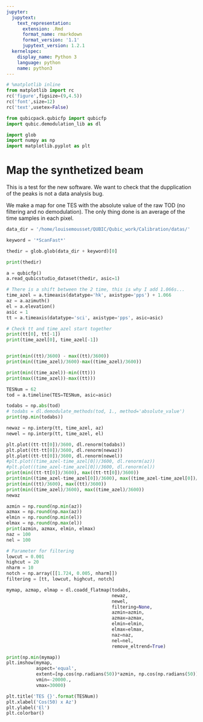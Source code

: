 ```yaml
---
jupyter:
  jupytext:
    text_representation:
      extension: .Rmd
      format_name: rmarkdown
      format_version: '1.1'
      jupytext_version: 1.2.1
  kernelspec:
    display_name: Python 3
    language: python
    name: python3
---
```


```python
# %matplotlib inline
from matplotlib import rc
rc('figure',figsize=(9,4.5))
rc('font',size=12)
rc('text',usetex=False)

from qubicpack.qubicfp import qubicfp
import qubic.demodulation_lib as dl

import glob
import numpy as np
import matplotlib.pyplot as plt
```

# Map the synthetized beam

This is a test for the new software. We want to check that the dupplication of the peaks is not a data analysis bug. 

We make a map for one TES with the absolute value of the raw TOD (no filtering and no demodulation). The only thing done is an average of the time samples in each pixel.

```python
data_dir = '/home/louisemousset/QUBIC/Qubic_work/Calibration/datas/'

keyword = '*ScanFast*'

thedir = glob.glob(data_dir + keyword)[0]

print(thedir)

a = qubicfp()
a.read_qubicstudio_dataset(thedir, asic=1)

# There is a shift between the 2 time, this is why I add 1.066s...
time_azel = a.timeaxis(datatype='hk', axistype='pps') + 1.066
az = a.azimuth()
el = a.elevation()
asic = 1
tt = a.timeaxis(datatype='sci', axistype='pps', asic=asic)

```

```python
# Check tt and time_azel start together
print(tt[0], tt[-1])
print(time_azel[0], time_azel[-1])


print(min((tt)/3600) - max((tt)/3600))
print(min((time_azel)/3600)-max((time_azel)/3600))

print(min((time_azel))-min((tt)))
print(max((time_azel))-max((tt)))

```

```python
TESNum = 62
tod = a.timeline(TES=TESNum, asic=asic)

todabs = np.abs(tod)
# todabs = dl.demodulate_methods(tod, 1., method='absolute_value')
print(np.min(todabs))
```

```python
newaz = np.interp(tt, time_azel, az)
newel = np.interp(tt, time_azel, el)

plt.plot((tt-tt[0])/3600, dl.renorm(todabs))
plt.plot((tt-tt[0])/3600, dl.renorm(newaz))
plt.plot((tt-tt[0])/3600, dl.renorm(newel))
#plt.plot((time_azel-time_azel[0])/3600, dl.renorm(az))
#plt.plot((time_azel-time_azel[0])/3600, dl.renorm(el))
print(min((tt-tt[0])/3600), max((tt-tt[0])/3600))
print(min((time_azel-time_azel[0])/3600), max((time_azel-time_azel[0])/3600))
print(min((tt)/3600), max((tt)/3600))
print(min((time_azel)/3600), max((time_azel)/3600))
newaz
```

```python
azmin = np.round(np.min(az))
azmax = np.round(np.max(az))
elmin = np.round(np.min(el))
elmax = np.round(np.max(el))
print(azmin, azmax, elmin, elmax)
naz = 100
nel = 100

# Parameter for filtering
lowcut = 0.001
highcut = 20
nharm = 10
notch = np.array([[1.724, 0.005, nharm]])
filtering = [tt, lowcut, highcut, notch]

mymap, azmap, elmap = dl.coadd_flatmap(todabs,
                                       newaz, 
                                       newel, 
                                       filtering=None,
                                       azmin=azmin,
                                       azmax=azmax, 
                                       elmin=elmin, 
                                       elmax=elmax, 
                                       naz=naz,
                                       nel=nel,
                                       remove_eltrend=True)


```

```python
print(np.min(mymap))
plt.imshow(mymap, 
           aspect='equal',
           extent=[np.cos(np.radians(50))*azmin, np.cos(np.radians(50))*azmax, elmax, elmin],
           vmin=-20000.,
           vmax=30000)

plt.title('TES {}'.format(TESNum))
plt.xlabel('Cos(50) x Az')
plt.ylabel('El')
plt.colorbar()
```

```python

```
